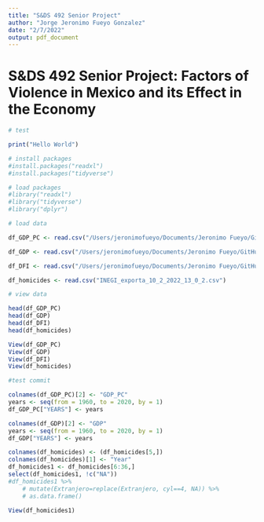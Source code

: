 ```yaml
---
title: "S&DS 492 Senior Project"
author: "Jorge Jeronimo Fueyo Gonzalez"
date: "2/7/2022"
output: pdf_document
---
```


# S&DS 492 Senior Project: Factors of Violence in Mexico and its Effect in the Economy

```r
# test

print("Hello World")
```

```r
# install packages
#install.packages("readxl")
#install.packages("tidyverse")
```

```r
# load packages
#library("readxl")
#library("tidyverse")
#library("dplyr")
```

```r
# load data

df_GDP_PC <- read.csv("/Users/jeronimofueyo/Documents/Jeronimo Fueyo/GitHub/Yale-SDS-492-Senior-Project/PCAGDPMXA646NWDB.csv")

df_GDP <- read.csv("/Users/jeronimofueyo/Documents/Jeronimo Fueyo/GitHub/Yale-SDS-492-Senior-Project/MKTGDPMXA646NWDB.csv")

df_DFI <- read.csv("/Users/jeronimofueyo/Documents/Jeronimo Fueyo/GitHub/Yale-SDS-492-Senior-Project/BPFADI03MXQ637N.csv")

df_homicides <- read.csv("INEGI_exporta_10_2_2022_13_0_2.csv")

```

```r
# view data

head(df_GDP_PC)
head(df_GDP)
head(df_DFI)
head(df_homicides)

View(df_GDP_PC)
View(df_GDP)
View(df_DFI)
View(df_homicides)

#test commit
```

```r
colnames(df_GDP_PC)[2] <- "GDP_PC"
years <- seq(from = 1960, to = 2020, by = 1)
df_GDP_PC["YEARS"] <- years
```

```r
colnames(df_GDP)[2] <- "GDP"
years <- seq(from = 1960, to = 2020, by = 1)
df_GDP["YEARS"] <- years
```

```r
colnames(df_homicides) <- (df_homicides[5,])
colnames(df_homicides)[1] <- "Year"
df_homicides1 <- df_homicides[6:36,]
select(df_homicides1, !c("NA"))
#df_homicides1 %>%
    # mutate(Extranjero=replace(Extranjero, cyl==4, NA)) %>%
    # as.data.frame()
```

```r
View(df_homicides1)
```

```r

```

